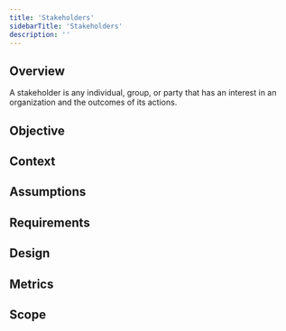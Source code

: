 ```yaml
---
title: 'Stakeholders'
sidebarTitle: 'Stakeholders'
description: ''
---
```


## Overview
A stakeholder is any individual, group, or party that has an interest in an organization and the outcomes of its actions.
## Objective

## Context

## Assumptions

## Requirements

## Design

## Metrics

## Scope